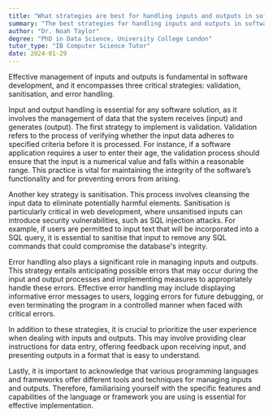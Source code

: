 ```yaml
---
title: "What strategies are best for handling inputs and outputs in software solutions?"
summary: "The best strategies for handling inputs and outputs in software solutions involve validation, sanitisation, and error handling."
author: "Dr. Noah Taylor"
degree: "PhD in Data Science, University College London"
tutor_type: "IB Computer Science Tutor"
date: 2024-01-29
---
```


Effective management of inputs and outputs is fundamental in software development, and it encompasses three critical strategies: validation, sanitisation, and error handling.

Input and output handling is essential for any software solution, as it involves the management of data that the system receives (input) and generates (output). The first strategy to implement is validation. Validation refers to the process of verifying whether the input data adheres to specified criteria before it is processed. For instance, if a software application requires a user to enter their age, the validation process should ensure that the input is a numerical value and falls within a reasonable range. This practice is vital for maintaining the integrity of the software’s functionality and for preventing errors from arising.

Another key strategy is sanitisation. This process involves cleansing the input data to eliminate potentially harmful elements. Sanitisation is particularly critical in web development, where unsanitised inputs can introduce security vulnerabilities, such as SQL injection attacks. For example, if users are permitted to input text that will be incorporated into a SQL query, it is essential to sanitise that input to remove any SQL commands that could compromise the database's integrity.

Error handling also plays a significant role in managing inputs and outputs. This strategy entails anticipating possible errors that may occur during the input and output processes and implementing measures to appropriately handle these errors. Effective error handling may include displaying informative error messages to users, logging errors for future debugging, or even terminating the program in a controlled manner when faced with critical errors.

In addition to these strategies, it is crucial to prioritize the user experience when dealing with inputs and outputs. This may involve providing clear instructions for data entry, offering feedback upon receiving input, and presenting outputs in a format that is easy to understand.

Lastly, it is important to acknowledge that various programming languages and frameworks offer different tools and techniques for managing inputs and outputs. Therefore, familiarising yourself with the specific features and capabilities of the language or framework you are using is essential for effective implementation.
    